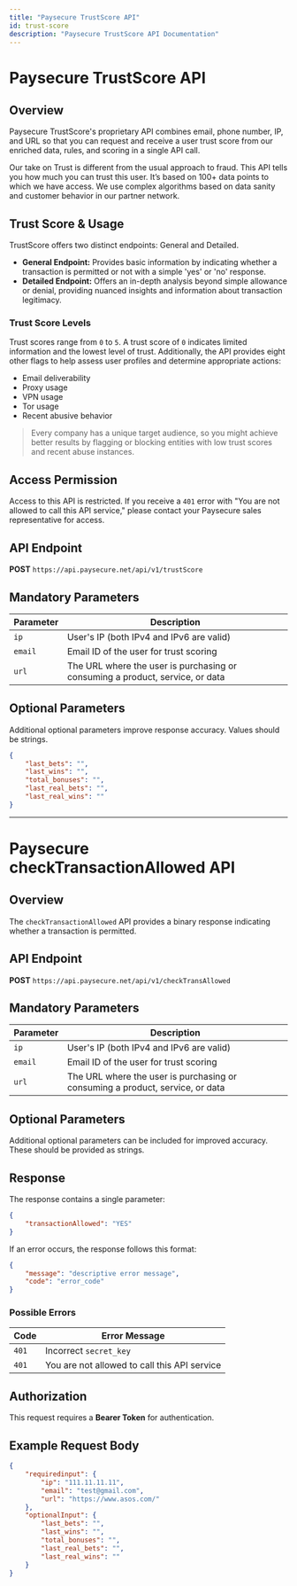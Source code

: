 ```yaml
---
title: "Paysecure TrustScore API"
id: trust-score
description: "Paysecure TrustScore API Documentation"
---
```

# Paysecure TrustScore API

## Overview

Paysecure TrustScore's proprietary API combines email, phone number, IP, and URL so that you can request and receive a user trust score from our enriched data, rules, and scoring in a single API call.

Our take on Trust is different from the usual approach to fraud. This API tells you how much you can trust this user. It’s based on 100+ data points to which we have access. We use complex algorithms based on data sanity and customer behavior in our partner network.

## Trust Score & Usage

TrustScore offers two distinct endpoints: General and Detailed.

- **General Endpoint:** Provides basic information by indicating whether a transaction is permitted or not with a simple 'yes' or 'no' response.
- **Detailed Endpoint:** Offers an in-depth analysis beyond simple allowance or denial, providing nuanced insights and information about transaction legitimacy.

### Trust Score Levels

Trust scores range from `0` to `5`. A trust score of `0` indicates limited information and the lowest level of trust. Additionally, the API provides eight other flags to help assess user profiles and determine appropriate actions:

- Email deliverability
- Proxy usage
- VPN usage
- Tor usage
- Recent abusive behavior

> Every company has a unique target audience, so you might achieve better results by flagging or blocking entities with low trust scores and recent abuse instances. 

## Access Permission

Access to this API is restricted. If you receive a `401` error with "You are not allowed to call this API service," please contact your Paysecure sales representative for access.

## API Endpoint

**POST** `https://api.paysecure.net/api/v1/trustScore`

## Mandatory Parameters

| Parameter | Description |
|-----------|-------------|
| `ip` | User's IP (both IPv4 and IPv6 are valid) |
| `email` | Email ID of the user for trust scoring |
| `url` | The URL where the user is purchasing or consuming a product, service, or data |

## Optional Parameters

Additional optional parameters improve response accuracy. Values should be strings.

```json
{
    "last_bets": "",
    "last_wins": "",
    "total_bonuses": "",
    "last_real_bets": "",
    "last_real_wins": ""
}
```

---

# Paysecure checkTransactionAllowed API

## Overview

The `checkTransactionAllowed` API provides a binary response indicating whether a transaction is permitted.

## API Endpoint

**POST** `https://api.paysecure.net/api/v1/checkTransAllowed`

## Mandatory Parameters

| Parameter | Description |
|-----------|-------------|
| `ip` | User's IP (both IPv4 and IPv6 are valid) |
| `email` | Email ID of the user for trust scoring |
| `url` | The URL where the user is purchasing or consuming a product, service, or data |

## Optional Parameters

Additional optional parameters can be included for improved accuracy. These should be provided as strings.

## Response

The response contains a single parameter:

```json
{
    "transactionAllowed": "YES"
}
```

If an error occurs, the response follows this format:

```json
{
    "message": "descriptive error message",
    "code": "error_code"
}
```

### Possible Errors

| Code | Error Message |
|------|--------------|
| `401` | Incorrect `secret_key` |
| `401` | You are not allowed to call this API service |

## Authorization

This request requires a **Bearer Token** for authentication.

## Example Request Body

```json
{
    "requiredinput": {
        "ip": "111.11.11.11",
        "email": "test@gmail.com",
        "url": "https://www.asos.com/"
    },
    "optionalInput": {
        "last_bets": "",
        "last_wins": "",
        "total_bonuses": "",
        "last_real_bets": "",
        "last_real_wins": ""
    }
}
```
```